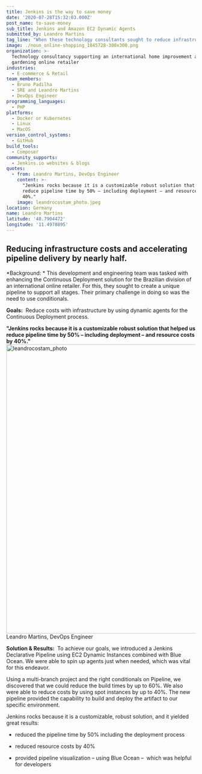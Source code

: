 ```yaml
---
title: Jenkins is the way to save money
date: '2020-07-28T15:32:03.000Z'
post_name: to-save-money
sub_title: Jenkins and Amazon EC2 Dynamic Agents
submitted_by: Leandro Martins
tag_line: "When these technology consultants sought to reduce infrastructure costs and speed up time to delivery for an online retailer, they turned to Jenkins.\_"
image: ./noun_online-shopping_1845728-300x300.png
organization: >-
  Technology consultancy supporting an international home improvement and
  gardening online retailer
industries:
  - E-commerce & Retail
team_members:
  - Bruno Padilha
  - SRE and Leandro Martins
  - DevOps Engineer
programming_languages:
  - PHP
platforms:
  - Docker or Kubernetes
  - Linux
  - MacOS
version_control_systems:
  - GitHub
build_tools:
  - Composer
community_supports:
  - Jenkins.io websites & blogs
quotes:
  - from: Leandro Martins, DevOps Engineer
    content: >-
      "Jenkins rocks because it is a customizable robust solution that helped us
      reduce pipeline time by 50% – including deployment – and resource costs by
      40%." 
    image: leandrocostam_photo.jpeg
location: Germany
name: Leandro Martins
latitude: '48.7904472'
longitude: '11.4978895'
---
```

## Reducing infrastructure costs and accelerating pipeline delivery by nearly half.

\*Background: \* This development and engineering team was tasked with enhancing the Continuous Deployment solution for the Brazilian division of an international online retailer. For this, they sought to create a unique pipeline to support all stages. Their primary challenge in doing so was the need to use conditionals.

**Goals:**  Reduce costs with infrastructure by using dynamic agents for the Continuous Deployment process.

**"Jenkins rocks because it is a customizable robust solution that helped us reduce pipeline time by 50% – including deployment – and resource costs by 40%."** <img src="./leandrocostam_photo.jpeg" width="576" height="768" alt="leandrocostam_photo" /> Leandro Martins, DevOps Engineer

**Solution & Results:**  To achieve our goals, we introduced a Jenkins Declarative Pipeline using EC2 Dynamic Instances combined with Blue Ocean. We were able to spin up agents just when needed, which was vital for this endeavor.

Using a multi-branch project and the right conditionals on Pipeline, we discovered that we could reduce the build times by up to 60%. We also were able to reduce costs by using spot instances by up to 40%. The new pipeline provided the capability to build and deploy the artifact to our specific environment.

Jenkins rocks because it is a customizable, robust solution, and it yielded great results:

-   reduced the pipeline time by 50% including the deployment process

-   reduced resource costs by 40%

-   provided pipeline visualization – using Blue Ocean –  which was helpful for developers
